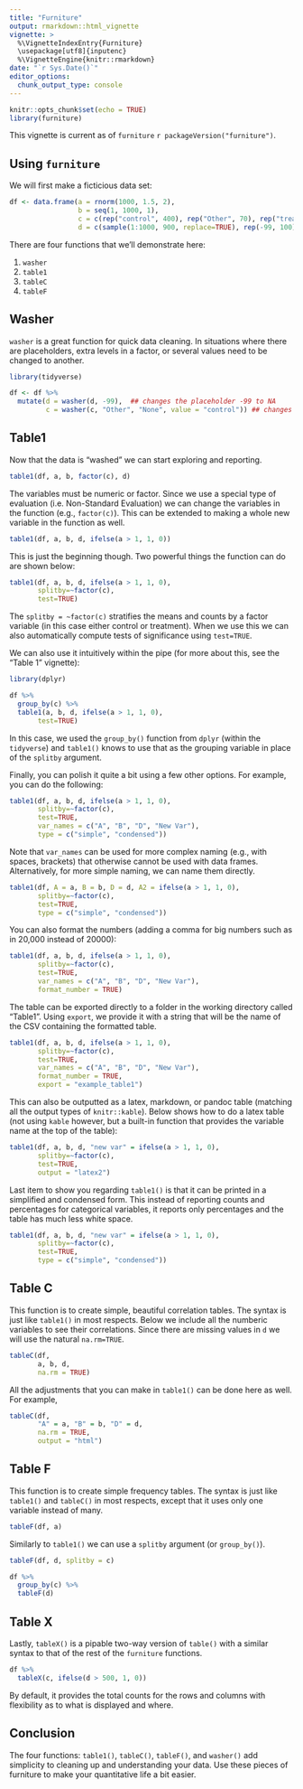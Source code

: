 ```yaml
---
title: "Furniture"
output: rmarkdown::html_vignette
vignette: >
  %\VignetteIndexEntry{Furniture}
  \usepackage[utf8]{inputenc}
  %\VignetteEngine{knitr::rmarkdown}
date: "`r Sys.Date()`"
editor_options: 
  chunk_output_type: console
---
```


```r
knitr::opts_chunk$set(echo = TRUE)
library(furniture)
```

This vignette is current as of `furniture` `r packageVersion("furniture")`.

## Using `furniture`

We will first make a ficticious data set:
```r
df <- data.frame(a = rnorm(1000, 1.5, 2), 
                 b = seq(1, 1000, 1), 
                 c = c(rep("control", 400), rep("Other", 70), rep("treatment", 500), rep("None", 30)),
                 d = c(sample(1:1000, 900, replace=TRUE), rep(-99, 100)))
```

There are four functions that we'll demonstrate here:

1. `washer`
2. `table1`
3. `tableC`
4. `tableF`

## Washer

`washer` is a great function for quick data cleaning. In situations where there are placeholders, extra levels in a factor, or several values need to be changed to another.
```r
library(tidyverse)

df <- df %>%
  mutate(d = washer(d, -99),  ## changes the placeholder -99 to NA
         c = washer(c, "Other", "None", value = "control")) ## changes "Other" and "None" to "Control"
```


## Table1

Now that the data is "washed" we can start exploring and reporting.
```r
table1(df, a, b, factor(c), d)
```

The variables must be numeric or factor. Since we use a special type of evaluation (i.e. Non-Standard Evaluation) we can change the variables in the function (e.g., `factor(c)`). This can be extended to making a whole new variable in the function as well.

```r
table1(df, a, b, d, ifelse(a > 1, 1, 0))
```

This is just the beginning though. Two powerful things the function can do are shown below:

```r
table1(df, a, b, d, ifelse(a > 1, 1, 0),
       splitby=~factor(c), 
       test=TRUE)
```

The `splitby = ~factor(c)` stratifies the means and counts by a factor variable (in this case either control or treatment). When we use this we can also automatically compute tests of significance using `test=TRUE`. 

We can also use it intuitively within the pipe (for more about this, see the "Table 1" vignette):
```r
library(dplyr)

df %>%
  group_by(c) %>%
  table1(a, b, d, ifelse(a > 1, 1, 0), 
       test=TRUE)
```
In this case, we used the `group_by()` function from `dplyr` (within the `tidyverse`) and `table1()` knows to use that as the grouping variable in place of the `splitby` argument.

Finally, you can polish it quite a bit using a few other options. For example, you can do the following:
```r
table1(df, a, b, d, ifelse(a > 1, 1, 0),
       splitby=~factor(c), 
       test=TRUE,
       var_names = c("A", "B", "D", "New Var"),
       type = c("simple", "condensed"))
```

Note that `var_names` can be used for more complex naming (e.g., with spaces, brackets) that otherwise cannot be used with data frames. Alternatively, for more simple naming, we can name them directly.
```r
table1(df, A = a, B = b, D = d, A2 = ifelse(a > 1, 1, 0),
       splitby=~factor(c), 
       test=TRUE,
       type = c("simple", "condensed"))
```


You can also format the numbers (adding a comma for big numbers such as in 20,000 instead of 20000):
```r
table1(df, a, b, d, ifelse(a > 1, 1, 0),
       splitby=~factor(c), 
       test=TRUE,
       var_names = c("A", "B", "D", "New Var"),
       format_number = TRUE)
```

The table can be exported directly to a folder in the working directory called "Table1". Using `export`, we provide it with a string that will be the name of the CSV containing the formatted table.
```r
table1(df, a, b, d, ifelse(a > 1, 1, 0),
       splitby=~factor(c), 
       test=TRUE,
       var_names = c("A", "B", "D", "New Var"),
       format_number = TRUE,
       export = "example_table1")
```

This can also be outputted as a latex, markdown, or pandoc table (matching all the output types of `knitr::kable`). Below shows how to do a latex table (not using `kable` however, but a built-in function that provides the variable name at the top of the table):
```r
table1(df, a, b, d, "new var" = ifelse(a > 1, 1, 0),
       splitby=~factor(c), 
       test=TRUE,
       output = "latex2")
```

Last item to show you regarding `table1()` is that it can be printed in a simplified and condensed form. This instead of reporting counts and percentages for categorical variables, it reports only percentages and the table has much less white space.
```r
table1(df, a, b, d, "new var" = ifelse(a > 1, 1, 0),
       splitby=~factor(c), 
       test=TRUE,
       type = c("simple", "condensed"))
```


## Table C

This function is to create simple, beautiful correlation tables. The syntax is just like `table1()` in most respects. Below we include all the numberic variables to see their correlations. Since there are missing values in `d` we will use the natural `na.rm=TRUE`.

```r
tableC(df, 
       a, b, d,
       na.rm = TRUE)
```

All the adjustments that you can make in `table1()` can be done here as well. For example,

```r
tableC(df, 
       "A" = a, "B" = b, "D" = d,
       na.rm = TRUE,
       output = "html")
```

## Table F

This function is to create simple frequency tables. The syntax is just like `table1()` and `tableC()` in most respects, except that it uses only one variable instead of many.

```r
tableF(df, a)
```

Similarly to `table1()` we can use a `splitby` argument (or `group_by()`).

```r
tableF(df, d, splitby = c)
```

```r
df %>%
  group_by(c) %>%
  tableF(d)
```


## Table X

Lastly, `tableX()` is a pipable two-way version of `table()` with a similar syntax to that of the rest of the `furniture` functions.

```r
df %>%
  tableX(c, ifelse(d > 500, 1, 0))
```

By default, it provides the total counts for the rows and columns with flexibility as to what is displayed and where.


## Conclusion

The four functions: `table1()`, `tableC()`, `tableF()`, and `washer()` add simplicity to cleaning up and understanding your data. Use these pieces of furniture to make your quantitative life a bit easier.

